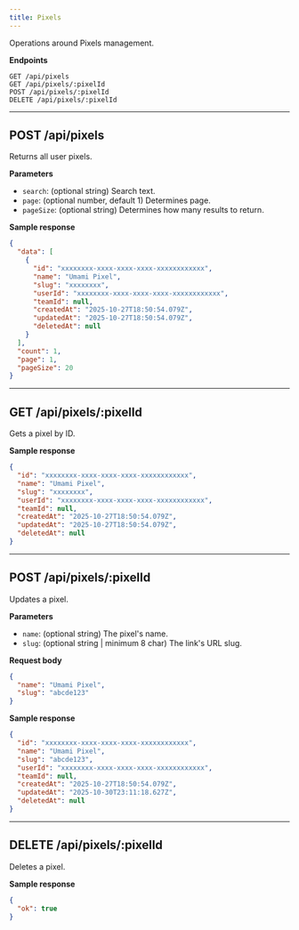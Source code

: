 ```yaml
---
title: Pixels
---
```


Operations around Pixels management.

**Endpoints**

```text
GET /api/pixels
GET /api/pixels/:pixelId
POST /api/pixels/:pixelId
DELETE /api/pixels/:pixelId
```

---

## POST /api/pixels

Returns all user pixels.

**Parameters**

- `search`: (optional string) Search text.
- `page`: (optional number, default 1) Determines page.
- `pageSize`: (optional string) Determines how many results to return.

**Sample response**

```json
{
  "data": [
    {
      "id": "xxxxxxxx-xxxx-xxxx-xxxx-xxxxxxxxxxxx",
      "name": "Umami Pixel",
      "slug": "xxxxxxxx",
      "userId": "xxxxxxxx-xxxx-xxxx-xxxx-xxxxxxxxxxxx",
      "teamId": null,
      "createdAt": "2025-10-27T18:50:54.079Z",
      "updatedAt": "2025-10-27T18:50:54.079Z",
      "deletedAt": null
    }
  ],
  "count": 1,
  "page": 1,
  "pageSize": 20
}
```

---

## GET /api/pixels/:pixelId

Gets a pixel by ID.

**Sample response**

```json
{
  "id": "xxxxxxxx-xxxx-xxxx-xxxx-xxxxxxxxxxxx",
  "name": "Umami Pixel",
  "slug": "xxxxxxxx",
  "userId": "xxxxxxxx-xxxx-xxxx-xxxx-xxxxxxxxxxxx",
  "teamId": null,
  "createdAt": "2025-10-27T18:50:54.079Z",
  "updatedAt": "2025-10-27T18:50:54.079Z",
  "deletedAt": null
}
```

---

## POST /api/pixels/:pixelId

Updates a pixel.

**Parameters**

- `name`: (optional string) The pixel's name.
- `slug`: (optional string | minimum 8 char) The link's URL slug.

**Request body**

```json
{
  "name": "Umami Pixel",
  "slug": "abcde123"
}
```

**Sample response**

```json
{
  "id": "xxxxxxxx-xxxx-xxxx-xxxx-xxxxxxxxxxxx",
  "name": "Umami Pixel",
  "slug": "abcde123",
  "userId": "xxxxxxxx-xxxx-xxxx-xxxx-xxxxxxxxxxxx",
  "teamId": null,
  "createdAt": "2025-10-27T18:50:54.079Z",
  "updatedAt": "2025-10-30T23:11:18.627Z",
  "deletedAt": null
}
```

---

## DELETE /api/pixels/:pixelId

Deletes a pixel.

**Sample response**

```json
{
  "ok": true
}
```
